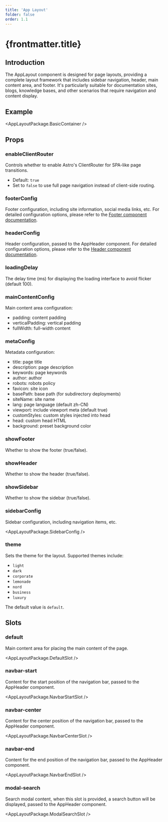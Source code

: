 ```yaml
---
title: 'App Layout'
folder: false
order: 1.1
---
```



# {frontmatter.title}

## Introduction

The AppLayout component is designed for page layouts, providing a complete layout framework that includes sidebar navigation, header, main content area, and footer. It's particularly suitable for documentation sites, blogs, knowledge bases, and other scenarios that require navigation and content display.

## Example

<AppLayoutPackage.BasicContainer />

## Props

### enableClientRouter

Controls whether to enable Astro's ClientRouter for SPA-like page transitions.

- Default: `true`
- Set to `false` to use full page navigation instead of client-side routing.

### footerConfig

Footer configuration, including site information, social media links, etc. For detailed configuration options, please refer to the [Footer component documentation](/en/manuals/components/footer).

### headerConfig

Header configuration, passed to the AppHeader component. For detailed configuration options, please refer to the [Header component documentation](/en/manuals/components/header).

### loadingDelay

The delay time (ms) for displaying the loading interface to avoid flicker (default 100).

### mainContentConfig

Main content area configuration:

- padding: content padding
- verticalPadding: vertical padding
- fullWidth: full-width content

### metaConfig

Metadata configuration:

- title: page title
- description: page description
- keywords: page keywords
- author: author
- robots: robots policy
- favicon: site icon
- basePath: base path (for subdirectory deployments)
- siteName: site name
- lang: page language (default zh-CN)
- viewport: include viewport meta (default true)
- customStyles: custom styles injected into head
- head: custom head HTML
- background: preset background color

### showFooter

Whether to show the footer (true/false).

### showHeader

Whether to show the header (true/false).

### showSidebar

Whether to show the sidebar (true/false).

### sidebarConfig

Sidebar configuration, including navigation items, etc.

<AppLayoutPackage.SidebarConfig />

### theme

Sets the theme for the layout. Supported themes include:

- `light`
- `dark`
- `corporate`
- `lemonade`
- `nord`
- `business`
- `luxury`

The default value is `default`.

## Slots

### default

Main content area for placing the main content of the page.

<AppLayoutPackage.DefaultSlot />

### navbar-start

Content for the start position of the navigation bar, passed to the AppHeader component.

<AppLayoutPackage.NavbarStartSlot />

### navbar-center

Content for the center position of the navigation bar, passed to the AppHeader component.

<AppLayoutPackage.NavbarCenterSlot />

### navbar-end

Content for the end position of the navigation bar, passed to the AppHeader component.

<AppLayoutPackage.NavbarEndSlot />

### modal-search

Search modal content, when this slot is provided, a search button will be displayed, passed to the AppHeader component.

<AppLayoutPackage.ModalSearchSlot />
